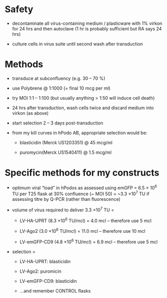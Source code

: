 # Safety

-   decontaminate all virus-containing medium / plasticware with 1%
    virkon for 24 hrs and then autoclave (1 hr is probably sufficient
    but RA says 24 hrs)

-   culture cells in virus suite until second wash after transduction

# Methods

-   transduce at subconfluency (e.g. 30 -- 70 %)

-   use Polybrene @ 1:1000 (= final 10 mcg per ml)

-   try MOI 1:1 -- 1:100 (but usually anything \> 1:50 will induce cell
    death)

-   24 hrs after transduction, wash cells twice and discard medium into
    virkon (as above)

-   start selection 2 -- 3 days post-transduction

-   from my kill curves in hPodo AB, appropriate selection would be:

    -   blasticidin (Merck US1203351) @ 45 mcg/ml

    -   puromycin(Merck US1540411) @ 1.5 mcg/ml

# Specific methods for my constructs

-   optimum viral "load" in hPodos as assessed using emGFP = 6.5 × 10^6^
    TU per T25 flask at 30% confluence (\~ MOI 50) = \~3.3 ×10^7^ TU if
    assessing titre by Q-PCR (rather than fluorescence)

-   volume of virus required to deliver 3.3 ×10^7^ TU =

    -   LV-HA-UPRT (8.3 ×10^6^ TU/mcl) = 4.0 mcl -- therefore use 5 mcl

    -   LV-Ago2 (3.0 ×10^6^ TU/mcl) = 11.0 mcl -- therefore use 10 mcl

    -   LV-emGFP-CD9 (4.8 ×10^6^ TU/mcl) = 6.9 mcl -- therefore use 5
        mcl

-   selection =

    -   LV-HA-UPRT: blasticidin

    -   LV-Ago2: puromicin

    -   LV-emGFP-CD9: blasticidin

    -   ...and remember CONTROL flasks
